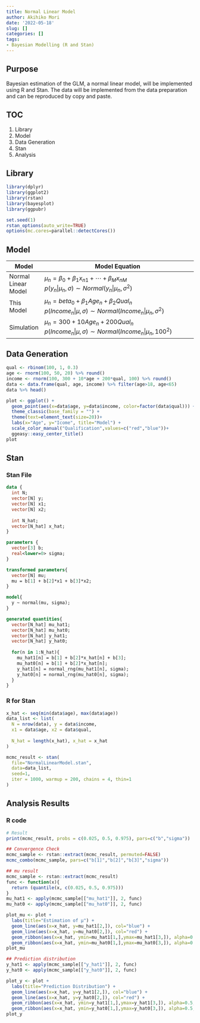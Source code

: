 ```yaml
---
title: Normal Linear Model
author: Akihiko Mori
date: '2022-05-18'
slug: []
categories: []
tags: 
- Bayesian Modelling (R and Stan)
---
```

## Purpose
Bayesian estimation of the GLM, a normal linear model, will be implemented using R and Stan.
The data will be implemented from the data preparation and can be reproduced by copy and paste.

## TOC
1. Library
2. Model
3. Data Generation
4. Stan
5. Analysis

## Library
```r
library(dplyr)
library(ggplot2)
library(rstan)
library(bayesplot)
library(ggpubr)

set.seed(1)
rstan_options(auto_write=TRUE)
options(mc.cores=parallel::detectCores())
```

## Model
| Model | Model Equation |
|-------|----------------------------------|
| Normal Linear Model | $\mu_n=\beta_0+\beta_1x_{n1}+\cdots +\beta_{M}x_{nM}$ <br />$p(y_n | \mu_n,\sigma) \sim Normal(y_n|\mu_n,\sigma^2)$<br /> |
| This Model          | $\mu_n=beta_0+\beta_1Age_n+\beta_2Qual_n$ <br />$p(Income_n | \mu,\sigma) \sim Normal(Income_n | \mu_n,\sigma^2)$<br />   |
| Simulation          |$\mu_n=300+10Age_n+200Qual_n$ <br />$p(Income_n|\mu,\sigma) \sim Normal(Income_n | \mu_n,100^2)$<br /> |

## Data Generation
```r
qual <- rbinom(100, 1, 0.3)
age <- rnorm(100, 50, 20) %>% round()
income <- rnorm(100, 300 + 10*age + 200*qual, 100) %>% round()
data <- data.frame(qual, age, income) %>% filter(age>18, age<65)
data %>% head()

plot <- ggplot() +
  geom_point(aes(x=data$age, y=data$income, color=factor(data$qual))) + 
  theme_classic(base_family = "") +
  theme(text=element_text(size=20))+
  labs(x="Age", y="Icome", title="Model") +
  scale_color_manual("Qualification",values=c("red","blue"))+
  ggeasy::easy_center_title()
plot
```

## Stan
### Stan File
```stan
data {
  int N;
  vector[N] y;
  vector[N] x1;
  vector[N] x2;
  
  int N_hat;
  vector[N_hat] x_hat;
}

parameters {
  vector[3] b;
  real<lower=0> sigma;
}

transformed parameters{
  vector[N] mu;
  mu = b[1] + b[2]*x1 + b[3]*x2;
}

model{
  y ~ normal(mu, sigma);
}

generated quantities{
  vector[N_hat] mu_hat1;
  vector[N_hat] mu_hat0;
  vector[N_hat] y_hat1;
  vector[N_hat] y_hat0;
  
  for(n in 1:N_hat){
    mu_hat1[n] = b[1] + b[2]*x_hat[n] + b[3];
    mu_hat0[n] = b[1] + b[2]*x_hat[n];
    y_hat1[n] = normal_rng(mu_hat1[n], sigma);
    y_hat0[n] = normal_rng(mu_hat0[n], sigma);
  }
}
```


### R for Stan
```r
x_hat <- seq(min(data$age), max(data$age))
data_list <- list(
  N = nrow(data), y = data$income,
  x1 = data$age, x2 = data$qual,
  
  N_hat = length(x_hat), x_hat = x_hat
)

mcmc_result <- stan(
  file="NormalLinearModel.stan",
  data=data_list,
  seed=1,
  iter = 1000, warmup = 200, chains = 4, thin=1
)
```

## Analysis Results
### R code
```r
# Result
print(mcmc_result, probs = c(0.025, 0.5, 0.975), pars=c("b","sigma"))

## Convergence Check
mcmc_sample <- rstan::extract(mcmc_result, permuted=FALSE)
mcmc_combo(mcmc_sample, pars=c("b[1]","b[2]","b[3]","sigma"))

## mu result
mcmc_sample <- rstan::extract(mcmc_result)
func <- function(x){
  return (quantile(x, c(0.025, 0.5, 0.975)))
}
mu_hat1 <- apply(mcmc_sample[["mu_hat1"]], 2, func)
mu_hat0 <- apply(mcmc_sample[["mu_hat0"]], 2, func)

plot_mu <- plot + 
  labs(title="Estimation of μ") +
  geom_line(aes(x=x_hat, y=mu_hat1[2,]), col="blue") + 
  geom_line(aes(x=x_hat, y=mu_hat0[2,]), col="red") +
  geom_ribbon(aes(x=x_hat, ymin=mu_hat1[1,],ymax=mu_hat1[3,]), alpha=0.5, fill="gray", col="blue")+
  geom_ribbon(aes(x=x_hat, ymin=mu_hat0[1,],ymax=mu_hat0[3,]), alpha=0.5, fill="gray", col="red")
plot_mu

## Prediction distribution
y_hat1 <- apply(mcmc_sample[["y_hat1"]], 2, func)
y_hat0 <- apply(mcmc_sample[["y_hat0"]], 2, func)

plot_y <- plot +
  labs(title="Prediction Distribution") +
  geom_line(aes(x=x_hat, y=y_hat1[2,]), col="blue") + 
  geom_line(aes(x=x_hat, y=y_hat0[2,]), col="red") +
  geom_ribbon(aes(x=x_hat, ymin=y_hat1[1,],ymax=y_hat1[3,]), alpha=0.5, fill="gray", col="blue")+
  geom_ribbon(aes(x=x_hat, ymin=y_hat0[1,],ymax=y_hat0[3,]), alpha=0.5, fill="gray", col="red")
plot_y
```

